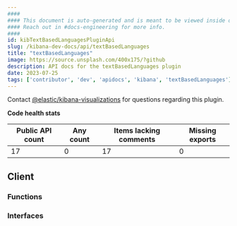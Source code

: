 ```yaml
---
####
#### This document is auto-generated and is meant to be viewed inside our experimental, new docs system.
#### Reach out in #docs-engineering for more info.
####
id: kibTextBasedLanguagesPluginApi
slug: /kibana-dev-docs/api/textBasedLanguages
title: "textBasedLanguages"
image: https://source.unsplash.com/400x175/?github
description: API docs for the textBasedLanguages plugin
date: 2023-07-25
tags: ['contributor', 'dev', 'apidocs', 'kibana', 'textBasedLanguages']
---
```




Contact [@elastic/kibana-visualizations](https://github.com/orgs/elastic/teams/kibana-visualizations) for questions regarding this plugin.

**Code health stats**

| Public API count  | Any count | Items lacking comments | Missing exports |
|-------------------|-----------|------------------------|-----------------|
| 17 | 0 | 17 | 0 |

## Client

### Functions
<DocDefinitionList data={textBasedLanguagesObj.client.functions}/>

### Interfaces
<DocDefinitionList data={textBasedLanguagesObj.client.interfaces}/>

